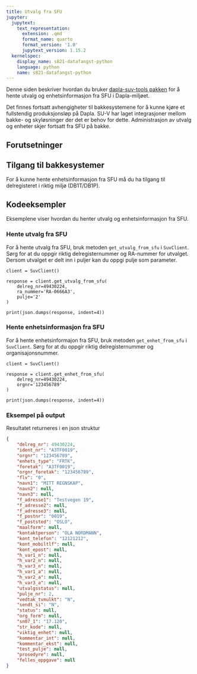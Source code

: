 ```yaml
---
title: Utvalg fra SFU
jupyter:
  jupytext:
    text_representation:
      extension: .qmd
      format_name: quarto
      format_version: '1.0'
      jupytext_version: 1.15.2
  kernelspec:
    display_name: s821-datafangst-python
    language: python
    name: s821-datafangst-python
---
```


Denne siden beskriver hvordan du bruker [dapla-suv-tools pakken](./altinn-dapla-suv-tools.html) for å hente utvalg og enhetsinformasjon fra SFU i Dapla-miljøet.

Det finnes fortsatt avhengigheter til bakkesystemene for å kunne kjøre et fullstendig produksjonsløp på Dapla. SU-V har laget integrasjoner mellom bakke- og skyløsninger der det er behov for dette. Administrasjon av utvalg og enheter skjer fortsatt fra SFU på bakke.

## Forutsetninger

::: {.callout-important}
## Tilgang til bakkesystemer

For å kunne hente enhetsinformasjon fra SFU må du ha tilgang til delregisteret i riktig miljø (DB1T/DB1P).
:::

## Kodeeksempler

Eksemplene viser hvordan du henter utvalg og enhetsinformasjon fra SFU. 

### Hente utvalg fra SFU

For å hente utvalg fra SFU, bruk metoden `get_utvalg_from_sfu` i `SuvClient`. Sørg for at du oppgir riktig delregisternummer og RA-nummer for utvalget. Dersom utvalget er delt inn i puljer kan du oppgi pulje som parameter.

```.python
client = SuvClient()

response = client.get_utvalg_from_sfu(
    delreg_nr=49430224,
    ra_nummer='RA-0666A3',
    pulje='2'
)

print(json.dumps(response, indent=4))
```

### Hente enhetsinformasjon fra SFU

For å hente enhetsinformajon fra SFU, bruk metoden `get_enhet_from_sfu` i `SuvClient`. Sørg for at du oppgir riktig delregisternummer og organisajonsnummer.

```.python
client = SuvClient()

response = client.get_enhet_from_sfu(
    delreg_nr=49430224,
    orgnr='123456789' 
)

print(json.dumps(response, indent=4))
```
### Eksempel på output

Resultatet returneres i en json struktur

```json
{
    "delreg_nr": 49430224,
    "ident_nr": "A3TF0019",
    "orgnr": "123456789",
    "enhets_type": "FRTK",
    "foretak": "A3TF0019",
    "orgnr_foretak": "123456789",
    "flv": "0",
    "navn1": "MITT REGNSKAP",
    "navn2": null,
    "navn3": null,
    "f_adresse1": "Testvegen 19",
    "f_adresse2": null,
    "f_adresse3": null,
    "f_postnr": "0019",
    "f_poststed": "OSLO",
    "maalform": null,
    "kontaktperson": "OLA NORDMANN",
    "kont_telefon": "12121212",
    "kont_mobiltlf": null,
    "kont_epost": null,
    "h_var1_n": null,
    "h_var2_n": null,
    "h_var3_n": null,
    "h_var1_a": null,
    "h_var2_a": null,
    "h_var3_a": null,
    "utvalgsstatus": null,
    "pulje_nr": 2,
    "vedtak_tvmulkt": "N",
    "sendt_si": "N",
    "status": null,
    "org_form": null,
    "sn07_1": "17.120",
    "str_kode": null,
    "viktig_enhet": null,
    "kommentar_int": null,
    "kommentar_ekst": null,
    "test_pulje": null,
    "prosedyre": null,
    "felles_oppgave": null
}
```




